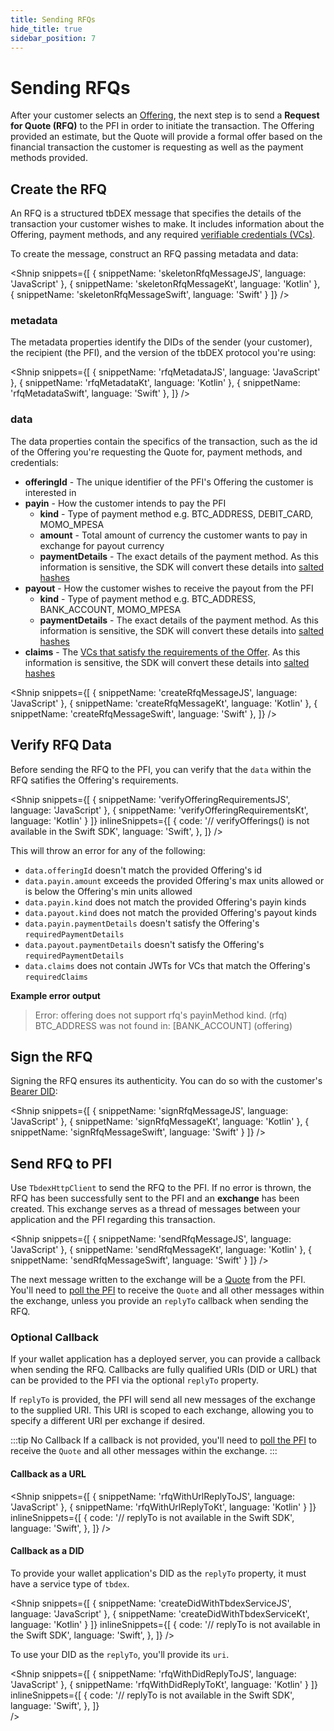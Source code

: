 ```yaml
---
title: Sending RFQs
hide_title: true
sidebar_position: 7
---
```


<LanguageSwitcher languages="JavaScript, Kotlin, Swift" />

# Sending RFQs

After your customer selects an [Offering](/docs/tbdex/pfi/creating-offerings), the next step is to send a **Request for Quote (RFQ)** to the PFI in order to initiate the transaction.
The Offering provided an estimate, but the Quote will provide a formal offer based on the financial transaction the customer is requesting as well as the payment methods provided.

## Create the RFQ
An RFQ is a structured tbDEX message that specifies the details of the transaction your customer wishes to make.
It includes information about the Offering, payment methods, and any required [verifiable credentials (VCs)](/docs/tbdex/wallet/managing-credentials).

To create the message, construct an RFQ passing metadata and data:

<Shnip
  snippets={[
    { snippetName: 'skeletonRfqMessageJS', language: 'JavaScript' },
    { snippetName: 'skeletonRfqMessageKt', language: 'Kotlin' },
    { snippetName: 'skeletonRfqMessageSwift', language: 'Swift' }
  ]}
/>

### metadata
The metadata properties identify the DIDs of the sender (your customer), the recipient (the PFI), and the version of the tbDEX protocol you're using:

<Shnip
  snippets={[
    { snippetName: 'rfqMetadataJS', language: 'JavaScript' },
    { snippetName: 'rfqMetadataKt', language: 'Kotlin' },
    { snippetName: 'rfqMetadataSwift', language: 'Swift' },
  ]}
/>

### data
The data properties contain the specifics of the transaction, such as the id of the Offering you're requesting the Quote for, payment methods, and credentials:

* **offeringId** - The unique identifier of the PFI's Offering the customer is interested in
* **payin** - How the customer intends to pay the PFI
  * **kind** - Type of payment method e.g. BTC_ADDRESS, DEBIT_CARD, MOMO_MPESA
  * **amount** - Total amount of currency the customer wants to pay in exchange for payout currency
  * **paymentDetails** - The exact details of the payment method. As this information is sensitive, the SDK will convert these details into [salted hashes](https://github.com/TBD54566975/tbdex/tree/main/specs/protocol#privatedata-1)
* **payout** - How the customer wishes to receive the payout from the PFI
  * **kind** - Type of payment method e.g. BTC_ADDRESS, BANK_ACCOUNT, MOMO_MPESA
  * **paymentDetails** - The exact details of the payment method. As this information is sensitive, the SDK will convert these details into [salted hashes](https://github.com/TBD54566975/tbdex/tree/main/specs/protocol#privatedata-1)
* **claims** - The [VCs that satisfy the requirements of the Offer](/docs/tbdex/wallet/managing-credentials#select-credentials-that-satisfy-requirements). As this information is sensitive, the SDK will convert these details into [salted hashes](https://github.com/TBD54566975/tbdex/tree/main/specs/protocol#privatedata-1)

<Shnip
  snippets={[
    { snippetName: 'createRfqMessageJS', language: 'JavaScript' },
    { snippetName: 'createRfqMessageKt', language: 'Kotlin' },
    { snippetName: 'createRfqMessageSwift', language: 'Swift' },
  ]}
/>

## Verify RFQ Data
Before sending the RFQ to the PFI, you can verify that the `data` within the RFQ satifies the Offering's requirements.

<Shnip
  snippets={[
    { snippetName: 'verifyOfferingRequirementsJS', language: 'JavaScript' },
    { snippetName: 'verifyOfferingRequirementsKt', language: 'Kotlin' }
  ]}
  inlineSnippets={[
    {
      code: '// verifyOfferings() is not available in the Swift SDK',
      language: 'Swift',
    },
  ]}
/>

This will throw an error for any of the following:
* `data.offeringId` doesn't match the provided Offering's id
* `data.payin.amount` exceeds the provided Offering's max units allowed or is below the Offering's min units allowed
* `data.payin.kind` does not match the provided Offering's payin kinds
* `data.payout.kind` does not match the provided Offering's payout kinds
* `data.payin.paymentDetails` doesn't satisfy the Offering's `requiredPaymentDetails`
* `data.payout.paymentDetails` doesn't satisfy the Offering's `requiredPaymentDetails`
* `data.claims` does not contain JWTs for VCs that match the Offering's `requiredClaims`
 
**Example error output**

> Error: offering does not support rfq's payinMethod kind. (rfq) BTC_ADDRESS was not found in: [BANK_ACCOUNT] (offering)



## Sign the RFQ
Signing the RFQ ensures its authenticity. You can do so with the customer's [Bearer DID](/docs/web5/decentralized-identifiers/how-to-create-did#create-did):

<Shnip
  snippets={[
    { snippetName: 'signRfqMessageJS', language: 'JavaScript' },
    { snippetName: 'signRfqMessageKt', language: 'Kotlin' },
    { snippetName: 'signRfqMessageSwift', language: 'Swift' }
  ]}
/>


## Send RFQ to PFI
Use `TbdexHttpClient` to send the RFQ to the PFI. If no error is thrown, the RFQ has been successfully sent to the PFI and an **exchange** has been created.
This exchange serves as a thread of messages between your application and the PFI regarding this transaction.

<Shnip
  snippets={[
    { snippetName: 'sendRfqMessageJS', language: 'JavaScript' },
    { snippetName: 'sendRfqMessageKt', language: 'Kotlin' },
    { snippetName: 'sendRfqMessageSwift', language: 'Swift' }
  ]}
/>

The next message written to the exchange will be a [Quote](/docs/tbdex/wallet/receive-quote) from the PFI.
You'll need to [poll the PFI](/docs/tbdex/wallet/receive-quote#polling-for-quote) to receive the `Quote` and all other messages within the exchange, unless you provide an `replyTo` callback when sending the RFQ.

### Optional Callback
If your wallet application has a deployed server, you can provide a callback when sending the RFQ.
Callbacks are fully qualified URIs (DID or URL) that can be provided to the PFI via the optional `replyTo` property.

If `replyTo` is provided, the PFI will send all new messages of the exchange to the supplied URI. 
This URI is scoped to each exchange, allowing you to specify a different URI per exchange if desired. 

:::tip No Callback
If a callback is not provided, you'll need to [poll the PFI](/docs/tbdex/wallet/receive-quote#polling-for-quote) to receive the `Quote` and all other messages within the exchange.
:::

#### Callback as a URL

<Shnip
  snippets={[
    { snippetName: 'rfqWithUrlReplyToJS', language: 'JavaScript' },
    { snippetName: 'rfqWithUrlReplyToKt', language: 'Kotlin' }
  ]}
  inlineSnippets={[
    {
      code: '// replyTo is not available in the Swift SDK',
      language: 'Swift',
    },
  ]}
/>

#### Callback as a DID

To provide your wallet application's DID as the `replyTo` property, it must have a service type of `tbdex`.

<Shnip
  snippets={[
    { snippetName: 'createDidWithTbdexServiceJS', language: 'JavaScript' },
    { snippetName: 'createDidWithTbdexServiceKt', language: 'Kotlin' }
  ]}
  inlineSnippets={[
    {
      code: '// replyTo is not available in the Swift SDK',
      language: 'Swift',
    },
  ]}
/>

To use your DID as the `replyTo`, you'll provide its `uri`.

<Shnip
  snippets={[
    { snippetName: 'rfqWithDidReplyToJS', language: 'JavaScript' },
    { snippetName: 'rfqWithDidReplyToKt', language: 'Kotlin' }
  ]}
  inlineSnippets={[
    {
      code: '// replyTo is not available in the Swift SDK',
      language: 'Swift',
    },
  ]}  
/>


